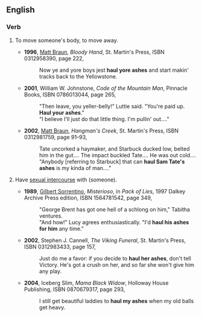 ==English==

===Verb===
{{head|en|verb|head=[[haul]] (one's) [[ashes]]}}
# {{lb|en|colloquial}} To move someone's body, to move away.
#* '''1996''', [[w:Matt Braun|Matt Braun]], ''Bloody Hand'', St. Martin's Press, ISBN 0312958390, page 222,
#*: Now ye and yore boys jest '''haul yore ashes''' and start makin' tracks back to the Yellowstone.
#* '''2001''', William W. Johnstone, ''Code of the Mountain Man'', Pinnacle Books, ISBN 0786013044, page 265,
#*: "Then leave, you yeller-belly!" Luttie said. "You're paid up. '''Haul your ashes'''."
#*: "I believe I'll just do that little thing. I'm pullin' out...."
#* '''2002''', [[w:Matt Braun|Matt Braun]], ''Hangman's Creek'', St. Martin's Press, ISBN 0312981759, page 91–93,
#*: Tate uncorked a haymaker, and Starbuck ducked low, belted him in the gut.... The impact buckled Tate.... He was out cold....
#*: "Anybody [referring to Starbuck] that can '''haul Sam Tate's ashes''' is my kinda of man...."
# {{lb|en|euphemistic}} Have [[sexual intercourse]] with (someone).
#* '''1989''', [[w:Gilbert Sorrentino|Gilbert Sorrentino]], ''Misterioso'', in ''Pack of Lies'', 1997 Dalkey Archive Press edition, ISBN 1564781542, page 349,
#*: "George Brent has got one hell of a schlong on him," Tabitha ventures.
#*: "And how!" Lucy agrees enthusiastically. "I'd '''haul his ashes for him''' any time."
#* '''2002''', Stephen J. Cannell, ''The Viking Funeral'', St. Martin's Press, ISBN 0312983433, page 157,
#*: Just do me a favor: if you decide to '''haul her ashes''', don't tell Victory. He's got a crush on her, and so far she won't give him any play.
#* '''2004''', Iceberg Slim, ''Mama Black Widow'', Holloway House Publishing, ISBN 0870679317, page 293,
#*: I still get beautiful laddies to '''haul my ashes''' when my old balls get heavy.
